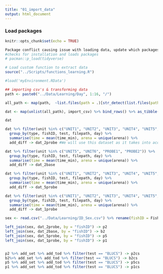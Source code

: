 ```yaml
---
title: "01_import_data"
output: html_document
---
```


### Load packages
```r
knitr::opts_chunk$set(echo = TRUE)

Package conflict causing issue with loading data, update which packages need to be loaded
#checks for installation and loads packages
# pacman::p_load(tidyverse)

# Load custom function to extract data 
source("../Scripts/functions_learning.R")

#load('myEnvironment.RData')
```


```r
## importing csv's & transforming data
path <- paste0("../Data/Learning/Day", 1:16, "/")

all_path <- map(path,  ~list.files(path = .)[str_detect(list.files(path = .), ".csv")] ) %>% map2(.,path,~ paste0(.y, .x))

dat <- map(unlist(all_path), import_csv) %>% bind_rows() %>% as_tibble() %>% group_by(filepath, date, marking, type, test, unit, variable, arena) %>% summarise(total = sum(number), mean = mean(number)) %>% filter(variable == "ZONE_TIMERS") %>% group_by(type, marking, test, unit, filepath, date) %>% summarise(sum_time = sum(total), arena = unique(arena)) %>% arrange(filepath, marking, type, test) %>% mutate(time_min = if_else(type == "BASELINE", sum_time/5, sum_time/1)) %>% add_day %>% add_exp %>% add_zone %>% add_tod %>% add_set %>% mutate(day = as.numeric(day)) %>% rename(fishID = marking)

dat
```

```r
dat %>% filter(unit %in% c("UNIT1", "UNIT2", "UNIT3", "UNIT4", "UNIT5", "UNIT6", "PROBE1", "PROBE2")) %>%
  group_by(type, fishID, test, filepath, day) %>%
  summarise(time = mean(time_min), arena = unique(arena)) %>%
  add_diff -> dat_2probe #We will use this dataset as it takes into acocunt the first 2 mins of the probe period, which the literature says is the most important as fish tend to forget after 2 mins, however we have options below for analysis also

dat %>% filter(unit %in% c("UNIT5", "UNIT6", "PROBE1", "PROBE2")) %>%
  group_by(type, fishID, test, filepath, day) %>%
  summarise(time = mean(time_min), arena = unique(arena)) %>%
  add_diff -> dat_2base

dat %>% filter(unit %in% c("UNIT1", "UNIT2", "UNIT3", "UNIT4", "UNIT5", "UNIT6", "PROBE1", "PROBE2","PROBE3", "PROBE4", "PROBE5")) %>%
  group_by(type, fishID, test, filepath, day) %>%
  summarise(time = mean(time_min), arena = unique(arena)) %>%
  add_diff -> dat_5probe

dat %>% filter(unit %in% c("UNIT1", "UNIT2", "UNIT3", "UNIT4", "UNIT5", "UNIT6", "PROBE1")) %>%
  group_by(type, fishID, test, filepath, day) %>%
  summarise(time = mean(time_min), arena = unique(arena)) %>%
  add_diff -> dat_1probe

sex <- read.csv("../Data/Learning/ID_Sex.csv") %>% rename(fishID = Fish_ID) %>% rename(sex = Sex)

left_join(sex, dat_2probe, by = "fishID") -> p2
left_join(sex, dat_2base, by = "fishID") -> b2
left_join(sex, dat_5probe, by = "fishID") -> p5
left_join(sex, dat_1probe, by = "fishID") -> p1


p2 %>% add_set %>% add_tod %>% filter(test == "BLUCS") -> p2cs
b2%>% add_set %>% add_tod %>% filter(test == "BLUCS") -> b2cs
p5 %>% add_set %>% add_tod %>% filter(test == "BLUCS") -> p5cs
p1 %>% add_set %>% add_tod %>% filter(test == "BLUCS") -> p1cs
```







